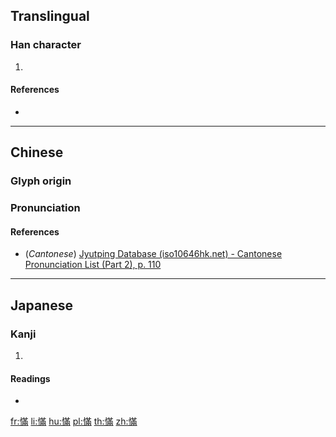 ==Translingual==

===Han character===
{{Han char|rn=61|rad=心|as=11|sn=14|four=94027|canj=PTLB|ids=⿰忄㒼}}

# {{defn|Han|sort=心11}}

====References====
* {{Han ref|kx=0400.060|dkj=11138|dj=0740.020|hdz=42344.170|uh=6172|ud=24946|bh=E1CA|bd=57802}}

----

==Chinese==
{{zh-forms}}

===Glyph origin===
{{Han etym}}

===Pronunciation===
{{zh-pron
|m=mán
|c=mun4
|mc=y
|oc=y
|ma=
|cat=
}}

====References====
* (''Cantonese'') [http://www.iso10646hk.net/jp/document/download.jsp Jyutping Database (iso10646hk.net) - Cantonese Pronunciation List (Part 2), p. 110]

----

==Japanese==

===Kanji===
{{ja-kanji|grade=|rs=心11}}

# {{defn|lang=ja|sort=心11}}

====Readings====
* {{ja-readings|on=[[ばん]] (ban), [[まん]] (man)|kun=[[わすれる]] (wasureru)}}

[[fr:慲]]
[[li:慲]]
[[hu:慲]]
[[pl:慲]]
[[th:慲]]
[[zh:慲]]